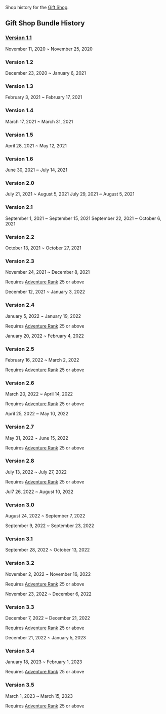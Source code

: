 {{CustomTabs
|tab1 = Overview
|tab2 = History
}}
Shop history for the [[Gift Shop]].

==Gift Shop Bundle History==
===[[Version 1.1]]===
November 11, 2020 ~ November 25, 2020
{{Shop/Header|currency=Genesis Crystal|stock=Limit|note=Contents}}
{{Shop|Adventurer's Supply Bundle|170|discount=100|5|note=<div style="text-align:left;">
*{{Item|Adventurer's Experience|30|x=40}}
*{{Item|Mora|30|x=30,000}}
</div>}}
{{Shop|Adventurer's Ore Bundle|200|discount=120|5|note=<div style="text-align:left;">
*{{Item|Mystic Enhancement Ore|30|x=25}}
*{{Item|Mora|30|x=30,000}}
</div>}}
{{Shop|Adventurer's Special Bundle|850|discount=680|3|note=<div style="text-align:left;">
*{{Item|Exotic Share Bundle|30|x=5}}
*{{Item|Hero's Wit|30|x=40}}
*{{Item|Mora|30|x=120,000}}
</div>}}
{{Shop/Footer}}

===Version 1.2===
December 23, 2020 ~ January 6, 2021
{{Shop/Header|currency=Genesis Crystal|stock=Limit|note=Contents}}
{{Shop|Adventurer's Tempering Bundle|240|discount=120|5|note=<div style="text-align:left;">
*{{Item|Eminent Share Bundle|30|x=10}}
*{{Item|Mora|30|x=60,000}}
</div>}}
{{Shop|Adventurer's Instructional Bundle|760|discount=680|3|note=<div style="text-align:left;">
*{{Item|Virtuous Share Bundle|30|x=25}}
*{{Item|Mora|30|x=150,000}}
</div>}}
{{Shop/Footer}}

===Version 1.3===
February 3, 2021 ~ February 17, 2021
{{Shop/Header|currency=Genesis Crystal|stock=Limit|note=Contents}}
{{Shop|Adventurer's Tempering Bundle|240|discount=120|5|note=<div style="text-align:left;">
*{{Item|Eminent Share Bundle|30|x=10}}
*{{Item|Mora|30|x=60,000}}
</div>}}
{{Shop|Adventurer's Instructional Bundle|760|discount=680|3|note=<div style="text-align:left;">
*{{Item|Virtuous Share Bundle|30|x=25}}
*{{Item|Mora|30|x=150,000}}
</div>}}
{{Shop|Adventurer's Jumbo Ore Bundle|760|discount=680|5|note=<div style="text-align:left;">
*{{Item|Mystic Enhancement Ore|30|x=100}}
*{{Item|Mora|30|x=100,000}}
</div>}}
{{Shop/Footer}}

===Version 1.4===
March 17, 2021 ~ March 31, 2021
{{Shop/Header|currency=Genesis Crystal|stock=Limit|note=Contents}}
{{Shop|Adventurer's Instructional Bundle|760|discount=680|3|note=<div style="text-align:left;">
*{{Item|Virtuous Share Bundle|30|x=25}}
*{{Item|Mora|30|x=150,000}}
</div>}}
{{Shop|Adventurer's Jumbo Ore Bundle|760|discount=680|5|note=<div style="text-align:left;">
*{{Item|Mystic Enhancement Ore|30|x=100}}
*{{Item|Mora|30|x=100,000}}
</div>}}
{{Shop/Footer}}

===Version 1.5===
April 28, 2021 ~ May 12, 2021
{{Shop/Header|currency=Genesis Crystal|stock=Limit|note=Contents}}
{{Shop|Adventurer's Jumbo Ore Bundle|760|discount=680|5|note=<div style="text-align:left;">
*{{Item|Mystic Enhancement Ore|30|x=100}}
*{{Item|Mora|30|x=100,000}}
</div>}}
{{Shop|Adventurer's Instructional Bundle|760|discount=680|3|note=<div style="text-align:left;">
*{{Item|Virtuous Share Bundle|30|x=25}}
*{{Item|Mora|30|x=150,000}}
</div>}}
{{Shop|Adventurer's Supply Bundle|170|discount=100|5|note=<div style="text-align:left;">
*{{Item|Adventurer's Experience|30|x=40}}
*{{Item|Mora|30|x=30,000}}
</div>}}
{{Shop/Footer}}

===Version 1.6===
June 30, 2021 ~ July 14, 2021
{{Shop/Header|currency=Genesis Crystal|stock=Limit|note=Contents}}
{{Shop|Adventurer's Instructional Bundle|760|discount=680|3|note=<div style="text-align:left;">
*{{Item|Virtuous Share Bundle|30|x=25}}
*{{Item|Mora|30|x=150,000}}
</div>}}
{{Shop|Adventurer's Jumbo Ore Bundle|760|discount=680|5|note=<div style="text-align:left;">
*{{Item|Mystic Enhancement Ore|30|x=100}}
*{{Item|Mora|30|x=100,000}}
</div>}}
{{Shop/Footer}}

===Version 2.0===
July 21, 2021 ~ August 5, 2021
{{Shop/Header|currency=Genesis Crystal|stock=Limit|note=Contents}}
{{Shop|Adventurer's Instructional Bundle|760|discount=680|3|note=<div style="text-align:left;">
*{{Item|Virtuous Share Bundle|30|x=25}}
*{{Item|Mora|30|x=150,000}}
</div>}}
{{Shop|Adventurer's Jumbo Ore Bundle|760|discount=680|5|note=<div style="text-align:left;">
*{{Item|Mystic Enhancement Ore|30|x=100}}
*{{Item|Mora|30|x=100,000}}
</div>}}
{{Shop/Footer}}
July 29, 2021 ~ August 5, 2021
{{Shop/Header|currency=Genesis Crystal|stock=Limit|note=Contents}}
{{Shop|Adventurer's Special Supply Bundle|160|discount=80|5|note=<div style="text-align:left;">
*{{Item|Hero's Wit|30|x=12}}
*{{Item|Mora|30|x=100,000}}
</div>}}
{{Shop/Footer}}

===Version 2.1===
September 1, 2021 ~ September 15, 2021
{{Shop/Header|currency=Genesis Crystal|stock=Limit|note=Contents}}
{{Shop|Adventurer's Instructional Bundle|760|discount=680|3|note=<div style="text-align:left;">
*{{Item|Virtuous Share Bundle|30|x=25}}
*{{Item|Mora|30|x=150,000}}
</div>}}
{{Shop|Adventurer's Jumbo Ore Bundle|760|discount=680|5|note=<div style="text-align:left;">
*{{Item|Mystic Enhancement Ore|30|x=100}}
*{{Item|Mora|30|x=100,000}}
</div>}}
{{Shop/Footer}}
September 22, 2021 ~ October 6, 2021
{{Shop/Header|currency=Genesis Crystal|stock=Limit|note=Contents}}
{{Shop|Adventurer's Seasonal Special Bundle|300|discount=150|5|note=<div style="text-align:left;">
*{{Item|Exotic Share Bundle|30|x=6}}
*{{Item|Mora|30|x=60,000}}
</div>}}
{{Shop/Footer}}

===Version 2.2===
October 13, 2021 ~ October 27, 2021
{{Shop/Header|currency=Genesis Crystal|stock=Limit|note=Contents}}
{{Shop|Adventurer's Instructional Bundle|760|discount=680|3|note=<div style="text-align:left;">
*{{Item|Virtuous Share Bundle|30|x=25}}
*{{Item|Mora|30|x=150,000}}
</div>}}
{{Shop|Adventurer's Jumbo Ore Bundle|760|discount=680|5|note=<div style="text-align:left;">
*{{Item|Mystic Enhancement Ore|30|x=100}}
*{{Item|Mora|30|x=100,000}}
</div>}}
{{Shop/Footer}}

===Version 2.3===
November 24, 2021 ~ December 8, 2021

Requires [[Adventure Rank]] 25 or above
{{Shop/Header|currency=Genesis Crystal|stock=Limit|note=Contents}}
{{Shop|Adventurer's Special Supply Bundle|160|discount=80|5|note=<div style="text-align:left;">
*{{Item|Hero's Wit|30|x=12}}
*{{Item|Mora|30|x=100,000}}
</div>}}
{{Shop|Adventurer's Jumbo Ore Bundle|760|discount=680|5|note=<div style="text-align:left;">
*{{Item|Mystic Enhancement Ore|30|x=100}}
*{{Item|Mora|30|x=100,000}}
</div>}}
{{Shop|Adventurer's Instructional Bundle|760|discount=680|3|note=<div style="text-align:left;">
*{{Item|Virtuous Share Bundle|30|x=25}}
*{{Item|Mora|30|x=150,000}}
</div>}}
{{Shop/Footer}}

December 12, 2021 ~ January 3, 2022
{{Shop/Header|currency=Genesis Crystal|stock=Limit|note=Contents}}
{{Shop|Adventurer's Tempering Bundle|240|discount=120|5|note=<div style="text-align:left;">
*{{Item|Eminent Share Bundle|30|x=10}}
*{{Item|Mora|30|x=60,000}}
</div>}}
{{Shop/Footer}}

===Version 2.4===
January 5, 2022 ~ January 19, 2022

Requires [[Adventure Rank]] 25 or above
{{Shop/Header|currency=Genesis Crystal|stock=Limit|note=Contents}}
{{Shop|Adventurer's Instructional Bundle|760|discount=680|3|note=<div style="text-align:left;">
*{{Item|Virtuous Share Bundle|30|x=25}}
*{{Item|Mora|30|x=150,000}}
</div>}}
{{Shop|Adventurer's Jumbo Ore Bundle|760|discount=680|5|note=<div style="text-align:left;">
*{{Item|Mystic Enhancement Ore|30|x=100}}
*{{Item|Mora|30|x=100,000}}
</div>}}
{{Shop/Footer}}

January 20, 2022 ~ February 4, 2022
{{Shop/Header|currency=Genesis Crystal|stock=Limit|note=Contents}}
{{Shop|Adventurer's Seasonal Special Bundle|300|discount=150|5|note=<div style="text-align:left;">
*{{Item|Exotic Share Bundle|30|x=6}}
*{{Item|Mora|30|x=60,000}}
</div>}}
{{Shop/Footer}}

===Version 2.5===
February 16, 2022 ~ March 2, 2022

Requires [[Adventure Rank]] 25 or above
{{Shop/Header|currency=Genesis Crystal|stock=Limit|note=Contents}}
{{Shop|Adventurer's Instructional Bundle|760|discount=680|3|note=<div style="text-align:left;">
*{{Item|Virtuous Share Bundle|30|x=25}}
*{{Item|Mora|30|x=150,000}}
</div>}}
{{Shop|Adventurer's Jumbo Ore Bundle|760|discount=680|5|note=<div style="text-align:left;">
*{{Item|Mystic Enhancement Ore|30|x=100}}
*{{Item|Mora|30|x=100,000}}
</div>}}
{{Shop/Footer}}

===Version 2.6===
March 20, 2022 ~ April 14, 2022

Requires [[Adventure Rank]] 25 or above
{{Shop/Header|currency=Genesis Crystal|stock=Limit|note=Contents}}
{{Shop|Adventurer's Instructional Bundle|760|discount=680|3|note=<div style="text-align:left;">
*{{Item|Virtuous Share Bundle|30|x=25}}
*{{Item|Mora|30|x=150,000}}
</div>}}
{{Shop|Adventurer's Jumbo Ore Bundle|760|discount=680|5|note=<div style="text-align:left;">
*{{Item|Mystic Enhancement Ore|30|x=100}}
*{{Item|Mora|30|x=100,000}}
</div>}}
{{Shop/Footer}}

April 25, 2022 ~ May 10, 2022
{{Shop/Header|currency=Genesis Crystal|stock=Limit|note=Contents}}
{{Shop|Adventurer's Seasonal Special Bundle|300|discount=150|5|note=<div style="text-align:left;">
*{{Item|Exotic Share Bundle|30|x=6}}
*{{Item|Mora|30|x=60,000}}
</div>}}
{{Shop/Footer}}

===Version 2.7===
May 31, 2022 ~ June 15, 2022

Requires [[Adventure Rank]] 25 or above
{{Shop/Header|currency=Genesis Crystal|stock=Limit|note=Contents}}
{{Shop|Adventurer's Instructional Bundle|760|discount=680|3|note=<div style="text-align:left;">
*{{Item|Virtuous Share Bundle|30|x=25}}
*{{Item|Mora|30|x=150,000}}
</div>}}
{{Shop|Adventurer's Jumbo Ore Bundle|760|discount=680|5|note=<div style="text-align:left;">
*{{Item|Mystic Enhancement Ore|30|x=100}}
*{{Item|Mora|30|x=100,000}}
</div>}}
{{Shop/Footer}}

===Version 2.8===
July 13, 2022 ~ July 27, 2022

Requires [[Adventure Rank]] 25 or above
{{Shop/Header|currency=Genesis Crystal|stock=Limit|note=Contents}}
{{Shop|Adventurer's Instructional Bundle|760|discount=680|3|note=<div style="text-align:left;">
*{{Item|Virtuous Share Bundle|30|x=25}}
*{{Item|Mora|30|x=150,000}}
</div>}}
{{Shop|Adventurer's Jumbo Ore Bundle|760|discount=680|5|note=<div style="text-align:left;">
*{{Item|Mystic Enhancement Ore|30|x=100}}
*{{Item|Mora|30|x=100,000}}
</div>}}
{{Shop/Footer}}

Jul7 26, 2022 ~ August 10, 2022
{{Shop/Header|currency=Genesis Crystal|stock=Limit|note=Contents}}
{{Shop|Adventurer's Tempering Bundle|240|discount=120|5|note=<div style="text-align:left;">
*{{Item|Eminent Share Bundle|30|x=10}}
*{{Item|Mora|30|x=60,000}}
</div>}}
{{Shop/Footer}}

===Version 3.0===
August 24, 2022 ~ September 7, 2022

{{Shop/Header|currency=Genesis Crystal|stock=Limit|note=Contents}}
{{Shop|Adventurer's Instructional Bundle|760|discount=680|3|note=<div style="text-align:left;">
*{{Item|Virtuous Share Bundle|30|x=25}}
*{{Item|Mora|30|x=150,000}}
</div>}}
{{Shop|Adventurer's Jumbo Ore Bundle|760|discount=680|5|note=<div style="text-align:left;">
*{{Item|Mystic Enhancement Ore|30|x=100}}
*{{Item|Mora|30|x=100,000}}
</div>}}
{{Shop/Footer}}

September 9, 2022 ~ September 23, 2022
{{Shop/Header|currency=Genesis Crystal|stock=Limit|note=Contents}}
{{Shop|Adventurer's Seasonal Special Bundle|300|discount=150|5|note=<div style="text-align:left;">
*{{Item|Exotic Share Bundle|30|x=6}}
*{{Item|Mora|30|x=60,000}}
</div>}}
{{Shop/Footer}}

===Version 3.1===
September 28, 2022 ~ October 13, 2022

{{Shop/Header|currency=Genesis Crystal|stock=Limit|note=Contents}}
{{Shop|Adventurer's Instructional Bundle|760|discount=680|3|note=<div style="text-align:left;">
*{{Item|Virtuous Share Bundle|30|x=25}}
*{{Item|Mora|30|x=150,000}}
</div>}}
{{Shop|Adventurer's Jumbo Ore Bundle|760|discount=680|5|note=<div style="text-align:left;">
*{{Item|Mystic Enhancement Ore|30|x=100}}
*{{Item|Mora|30|x=100,000}}
</div>}}
{{Shop|Adventurer's Special Supply Bundle|160|discount=80|5|note=<div style="text-align:left;">
*{{Item|Hero's Wit|30|x=12}}
*{{Item|Mora|30|x=100,000}}
</div>}}
{{Shop/Footer}}

===Version 3.2===
November 2, 2022 ~ November 16, 2022

Requires [[Adventure Rank]] 25 or above
{{Shop/Header|currency=Genesis Crystal|stock=Limit|note=Contents}}
{{Shop|Adventurer's Instructional Bundle|760|discount=680|3|note=<div style="text-align:left;">
*{{Item|Virtuous Share Bundle|30|x=25}}
*{{Item|Mora|30|x=150,000}}
</div>}}
{{Shop|Adventurer's Jumbo Ore Bundle|760|discount=680|5|note=<div style="text-align:left;">
*{{Item|Mystic Enhancement Ore|30|x=100}}
*{{Item|Mora|30|x=100,000}}
</div>}}
{{Shop/Footer}}

November 23, 2022 ~ December 6, 2022
{{Shop/Header|currency=Genesis Crystal|stock=Limit|note=Contents}}
{{Shop|Adventurer's Tempering Bundle|240|discount=120|5|note=<div style="text-align:left;">
*{{Item|Eminent Share Bundle|30|x=10}}
*{{Item|Mora|30|x=60,000}}
</div>}}
{{Shop/Footer}}

===Version 3.3===
December 7, 2022 ~ December 21, 2022

Requires [[Adventure Rank]] 25 or above
{{Shop/Header|currency=Genesis Crystal|stock=Limit|note=Contents}}
{{Shop|Adventurer's Instructional Bundle|760|discount=680|3|note=<div style="text-align:left;">
*{{Item|Virtuous Share Bundle|30|x=25}}
*{{Item|Mora|30|x=150,000}}
</div>}}
{{Shop|Adventurer's Jumbo Ore Bundle|760|discount=680|5|note=<div style="text-align:left;">
*{{Item|Mystic Enhancement Ore|30|x=100}}
*{{Item|Mora|30|x=100,000}}
</div>}}
{{Shop/Footer}}

December 21, 2022 ~ January 5, 2023
{{Shop/Header|currency=Genesis Crystal|stock=Limit|note=Contents}}
{{Shop|Adventurer's Seasonal Special Bundle|300|discount=150|5|note=<div style="text-align:left;">
*{{Item|Exotic Share Bundle|30|x=6}}
*{{Item|Mora|30|x=60,000}}
</div>}}
{{Shop/Footer}}

===Version 3.4===
January 18, 2023 ~ February 1, 2023

Requires [[Adventure Rank]] 25 or above
{{Shop/Header|currency=Genesis Crystal|stock=Limit|note=Contents}}
{{Shop|Adventurer's Instructional Bundle|760|discount=680|3|note=<div style="text-align:left;">
*{{Item|Virtuous Share Bundle|30|x=25}}
*{{Item|Mora|30|x=150,000}}
</div>}}
{{Shop|Adventurer's Jumbo Ore Bundle|760|discount=680|5|note=<div style="text-align:left;">
*{{Item|Mystic Enhancement Ore|30|x=100}}
*{{Item|Mora|30|x=100,000}}
</div>}}
{{Shop|Adventurer's Special Supply Bundle|160|discount=80|5|note=<div style="text-align:left;">
*{{Item|Hero's Wit|30|x=12}}
*{{Item|Mora|30|x=100,000}}
</div>}}
{{Shop/Footer}}

===Version 3.5===
March 1, 2023 ~ March 15, 2023

Requires [[Adventure Rank]] 25 or above
{{Shop/Header|currency=Genesis Crystal|stock=Limit|note=Contents}}
{{Shop|Adventurer's Instructional Bundle|760|discount=680|3|note=<div style="text-align:left;">
*{{Item|Virtuous Share Bundle|30|x=25}}
*{{Item|Mora|30|x=150,000}}
</div>}}
{{Shop|Adventurer's Jumbo Ore Bundle|760|discount=680|5|note=<div style="text-align:left;">
*{{Item|Mystic Enhancement Ore|30|x=100}}
*{{Item|Mora|30|x=100,000}}
</div>}}
{{Shop/Footer}}